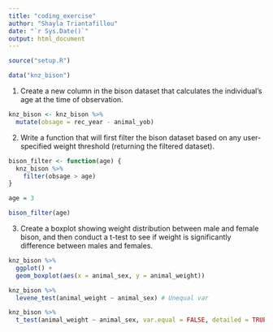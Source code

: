 ```yaml
---
title: "coding_exercise"
author: "Shayla Triantafillou"
date: "`r Sys.Date()`"
output: html_document
---
```


```r
source("setup.R")
```

```r
data("knz_bison")
```

1.  Create a new column in the bison dataset that calculates the individual's age at the time of observation.

```r
knz_bison <- knz_bison %>%
  mutate(obsage = rec_year - animal_yob)
```

2.  Write a function that will first filter the bison dataset based on any user-specified weight threshold (returning the filtered dataset).

```r
bison_filter <- function(age) {
  knz_bison %>%
    filter(obsage > age)
}

age = 3

bison_filter(age)

```

3.  Create a boxplot showing weight distribution between male and female bison, and then conduct a t-test to see if weight is significantly difference between males and females.


```r
knz_bison %>%
  ggplot() +
  geom_boxplot(aes(x = animal_sex, y = animal_weight))

knz_bison %>% 
  levene_test(animal_weight ~ animal_sex) # Unequal var

knz_bison %>% 
  t_test(animal_weight ~ animal_sex, var.equal = FALSE, detailed = TRUE)
```

